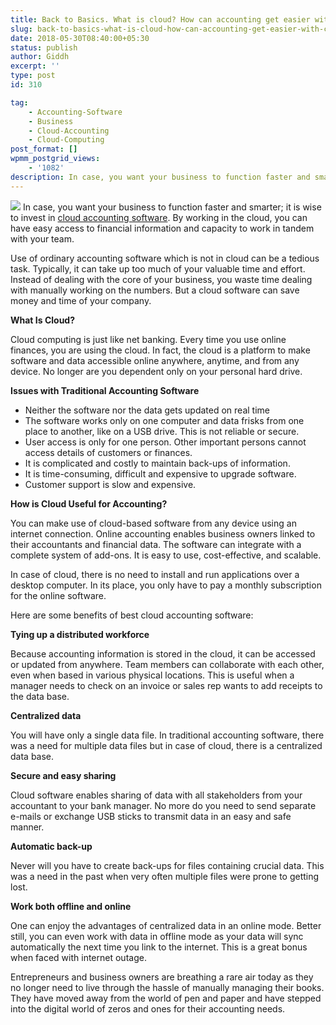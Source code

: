 ```yaml
---
title: Back to Basics. What is cloud? How can accounting get easier with cloud?
slug: back-to-basics-what-is-cloud-how-can-accounting-get-easier-with-cloud
date: 2018-05-30T08:40:00+05:30
status: publish
author: Giddh
excerpt: ''
type: post
id: 310

tag:
    - Accounting-Software
    - Business
    - Cloud-Accounting
    - Cloud-Computing
post_format: []
wpmm_postgrid_views:
    - '1082'
description: In case, you want your business to function faster and smarter it is wise to invest in cloud accounting software. By working in the cloud, you can have easy access to financial information and capacity to work in tandem with your team.
---
```

<img class="aligncenter size-large" src = "https://miro.medium.com/max/682/1*nPbCqjwX7l3qlH1MXKuFAg.jpeg" /> In case, you want your business to function faster and smarter; it is wise to invest in [cloud accounting software](https://giddh.com/). By working in the cloud, you can have easy access to financial information and capacity to work in tandem with your team.

Use of ordinary accounting software which is not in cloud can be a tedious task. Typically, it can take up too much of your valuable time and effort. Instead of dealing with the core of your business, you waste time dealing with manually working on the numbers. But a cloud software can save money and time of your company.

**What Is Cloud?**

Cloud computing is just like net banking. Every time you use online finances, you are using the cloud. In fact, the cloud is a platform to make software and data accessible online anywhere, anytime, and from any device. No longer are you dependent only on your personal hard drive.

**Issues with Traditional Accounting Software**

- Neither the software nor the data gets updated on real time
- The software works only on one computer and data frisks from one place to another, like on a USB drive. This is not reliable or secure.
- User access is only for one person. Other important persons cannot access details of customers or finances.
- It is complicated and costly to maintain back-ups of information.
- It is time-consuming, difficult and expensive to upgrade software.
- Customer support is slow and expensive.

**How is Cloud Useful for Accounting?**

You can make use of cloud-based software from any device using an internet connection. Online accounting enables business owners linked to their accountants and financial data. The software can integrate with a complete system of add-ons. It is easy to use, cost-effective, and scalable.

In case of cloud, there is no need to install and run applications over a desktop computer. In its place, you only have to pay a monthly subscription for the online software.

Here are some benefits of best cloud accounting software:

**Tying up a distributed workforce**

Because accounting information is stored in the cloud, it can be accessed or updated from anywhere. Team members can collaborate with each other, even when based in various physical locations. This is useful when a manager needs to check on an invoice or sales rep wants to add receipts to the data base.

**Centralized data**

You will have only a single data file. In traditional accounting software, there was a need for multiple data files but in case of cloud, there is a centralized data base.

**Secure and easy sharing**

Cloud software enables sharing of data with all stakeholders from your accountant to your bank manager. No more do you need to send separate e-mails or exchange USB sticks to transmit data in an easy and safe manner.

**Automatic back-up**

Never will you have to create back-ups for files containing crucial data. This was a need in the past when very often multiple files were prone to getting lost.

**Work both offline and online**

One can enjoy the advantages of centralized data in an online mode. Better still, you can even work with data in offline mode as your data will sync automatically the next time you link to the internet. This is a great bonus when faced with internet outage.

Entrepreneurs and business owners are breathing a rare air today as they no longer need to live through the hassle of manually managing their books. They have moved away from the world of pen and paper and have stepped into the digital world of zeros and ones for their accounting needs.